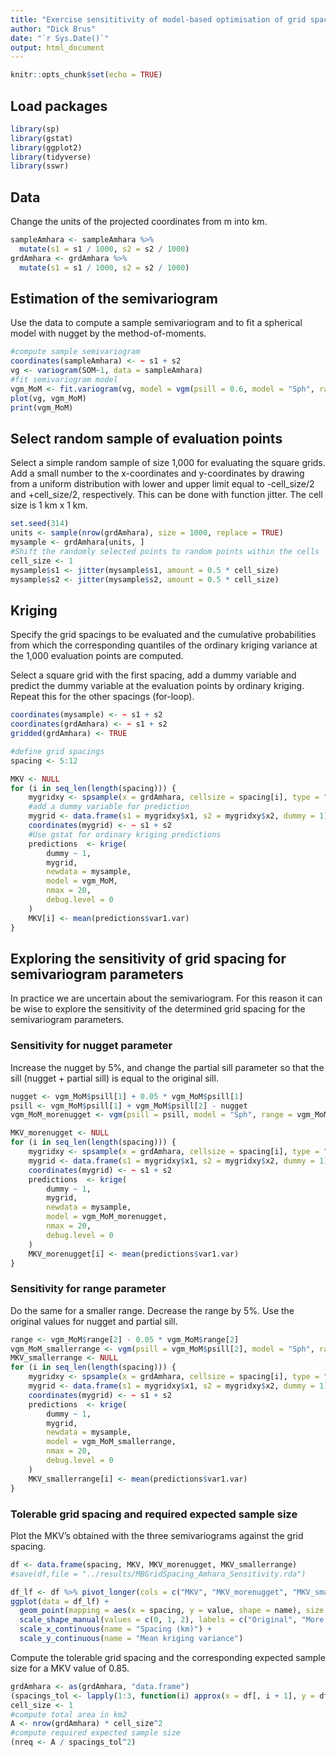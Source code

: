 ```yaml
---
title: "Exercise sensititivity of model-based optimisation of grid spacing to semivariogram parameters."
author: "Dick Brus"
date: "`r Sys.Date()`"
output: html_document
---
```


```r
knitr::opts_chunk$set(echo = TRUE)
```

## Load packages

```r
library(sp)
library(gstat)
library(ggplot2)
library(tidyverse)
library(sswr)
```

## Data

Change the units of the projected coordinates from m into km.

```r
sampleAmhara <- sampleAmhara %>%
  mutate(s1 = s1 / 1000, s2 = s2 / 1000)
grdAmhara <- grdAmhara %>%
  mutate(s1 = s1 / 1000, s2 = s2 / 1000)
```

## Estimation of the semivariogram

Use the data to compute a sample semivariogram and to fit a spherical model with nugget by the method-of-moments.

```r
#compute sample semivariogram
coordinates(sampleAmhara) <- ~ s1 + s2
vg <- variogram(SOM~1, data = sampleAmhara)
#fit semivariogram model
vgm_MoM <- fit.variogram(vg, model = vgm(psill = 0.6, model = "Sph", range = 40, nugget = 0.6))
plot(vg, vgm_MoM)
print(vgm_MoM)
```

## Select random sample of evaluation points

Select a simple random sample of size 1,000 for evaluating the square grids. Add a small number to the x-coordinates and y-coordinates by drawing from a uniform distribution with lower and upper limit equal to -cell_size/2 and +cell_size/2, respectively. This can be done with function jitter. The cell size is 1 km x 1 km.

```r
set.seed(314)
units <- sample(nrow(grdAmhara), size = 1000, replace = TRUE)
mysample <- grdAmhara[units, ]
#Shift the randomly selected points to random points within the cells
cell_size <- 1
mysample$s1 <- jitter(mysample$s1, amount = 0.5 * cell_size)
mysample$s2 <- jitter(mysample$s2, amount = 0.5 * cell_size)
```

## Kriging

Specify the grid spacings to be evaluated and the cumulative probabilities from which the corresponding quantiles of the ordinary kriging variance at the 1,000 evaluation points are computed. 

Select a square grid with the first spacing, add a dummy variable and predict the dummy variable at the evaluation points by ordinary kriging.  Repeat this for the other spacings (for-loop).

```r
coordinates(mysample) <- ~ s1 + s2
coordinates(grdAmhara) <- ~ s1 + s2
gridded(grdAmhara) <- TRUE

#define grid spacings
spacing <- 5:12

MKV <- NULL
for (i in seq_len(length(spacing))) {
    mygridxy <- spsample(x = grdAmhara, cellsize = spacing[i], type = "regular", offset = c(0.5, 0.5))
    #add a dummy variable for prediction
    mygrid <- data.frame(s1 = mygridxy$x1, s2 = mygridxy$x2, dummy = 1)
    coordinates(mygrid) <- ~ s1 + s2
    #Use gstat for ordinary kriging predictions
    predictions  <- krige(
        dummy ~ 1,
        mygrid,
        newdata = mysample,
        model = vgm_MoM,
        nmax = 20,
        debug.level = 0
    )
    MKV[i] <- mean(predictions$var1.var)
}
```


## Exploring the sensitivity of grid spacing for semivariogram parameters

In practice we are uncertain about the semivariogram. For this reason it can be wise to explore the sensitivity of the determined grid spacing for the semivariogram parameters. 

### Sensitivity for nugget parameter

Increase the nugget by 5\%, and change the partial sill parameter so that the sill (nugget + partial sill) is equal to the original sill. 

```r
nugget <- vgm_MoM$psill[1] + 0.05 * vgm_MoM$psill[1]
psill <- vgm_MoM$psill[1] + vgm_MoM$psill[2] - nugget
vgm_MoM_morenugget <- vgm(psill = psill, model = "Sph", range = vgm_MoM$range[2], nugget = nugget)

MKV_morenugget <- NULL
for (i in seq_len(length(spacing))) {
    mygridxy <- spsample(x = grdAmhara, cellsize = spacing[i], type = "regular", offset = c(0.5, 0.5))
    mygrid <- data.frame(s1 = mygridxy$x1, s2 = mygridxy$x2, dummy = 1)
    coordinates(mygrid) <- ~ s1 + s2
    predictions  <- krige(
        dummy ~ 1,
        mygrid,
        newdata = mysample,
        model = vgm_MoM_morenugget,
        nmax = 20,
        debug.level = 0
    )
    MKV_morenugget[i] <- mean(predictions$var1.var)
}
```

### Sensitivity for range parameter

Do the same for a smaller range. Decrease the range by 5\%. Use the original values for nugget and partial sill.

```r
range <- vgm_MoM$range[2] - 0.05 * vgm_MoM$range[2]
vgm_MoM_smallerrange <- vgm(psill = vgm_MoM$psill[2], model = "Sph", range = 30, nugget = vgm_MoM$psill[1])
MKV_smallerrange <- NULL
for (i in seq_len(length(spacing))) {
    mygridxy <- spsample(x = grdAmhara, cellsize = spacing[i], type = "regular", offset = c(0.5, 0.5))
    mygrid <- data.frame(s1 = mygridxy$x1, s2 = mygridxy$x2, dummy = 1)
    coordinates(mygrid) <- ~ s1 + s2
    predictions  <- krige(
        dummy ~ 1,
        mygrid,
        newdata = mysample,
        model = vgm_MoM_smallerrange,
        nmax = 20,
        debug.level = 0
    )
    MKV_smallerrange[i] <- mean(predictions$var1.var)
}
```


### Tolerable grid spacing and required expected sample size

Plot the MKV's obtained  with the three semivariograms against the grid spacing. 

```r
df <- data.frame(spacing, MKV, MKV_morenugget, MKV_smallerrange)
#save(df,file = "../results/MBGridSpacing_Amhara_Sensitivity.rda")

df_lf <- df %>% pivot_longer(cols = c("MKV", "MKV_morenugget", "MKV_smallerrange"))
ggplot(data = df_lf) +
  geom_point(mapping = aes(x = spacing, y = value, shape = name), size = 3) +
  scale_shape_manual(values = c(0, 1, 2), labels = c("Original", "More nugget", "Smaller range"), name = "Semivariogram") +
  scale_x_continuous(name = "Spacing (km)") +
  scale_y_continuous(name = "Mean kriging variance")
```

Compute the tolerable grid spacing and the corresponding expected sample size for a MKV value of 0.85.

```r
grdAmhara <- as(grdAmhara, "data.frame")
(spacings_tol <- lapply(1:3, function(i) approx(x = df[, i + 1], y = df$spacing, xout = 0.85)$y) %>% as.numeric())
cell_size <- 1
#compute total area in km2
A <- nrow(grdAmhara) * cell_size^2
#compute required expected sample size
(nreq <- A / spacings_tol^2)
```

